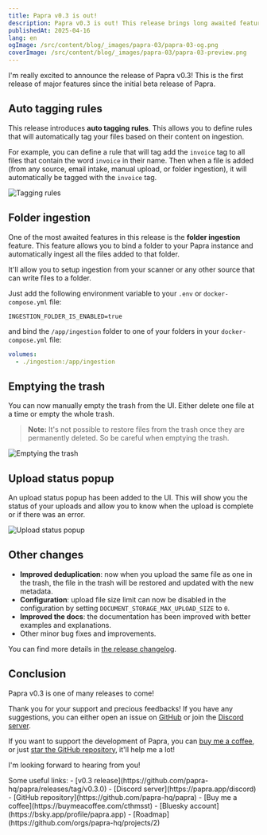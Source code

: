 ```yaml
---
title: Papra v0.3 is out!
description: Papra v0.3 is out! This release brings long awaited features like the folder ingestion, auto tagging rules, and more.
publishedAt: 2025-04-16
lang: en
ogImage: /src/content/blog/_images/papra-03/papra-03-og.png
coverImage: /src/content/blog/_images/papra-03/papra-03-preview.png
---
```


I'm really excited to announce the release of Papra v0.3! This is the first release of major features since the initial beta release of Papra. 


## Auto tagging rules

This release introduces **auto tagging rules**. This allows you to define rules that will automatically tag your files based on their content on ingestion.

For example, you can define a rule that will tag add the `invoice` tag to all files that contain the word `invoice` in their name. Then when a file is added (from any source, email intake, manual upload, or folder ingestion), it will automatically be tagged with the `invoice` tag.

![Tagging rules](./_images/papra-03/papra-03-tagging-rules.png)

## Folder ingestion

One of the most awaited features in this release is the **folder ingestion** feature. 
This feature allows you to bind a folder to your Papra instance and automatically ingest all the files added to that folder.

It'll allow you to setup ingestion from your scanner or any other source that can write files to a folder.

Just add the following environment variable to your `.env` or `docker-compose.yml` file:

```.env
INGESTION_FOLDER_IS_ENABLED=true
```

and bind the `/app/ingestion` folder to one of your folders in your `docker-compose.yml` file:

```yaml
volumes:
  - ./ingestion:/app/ingestion
```

## Emptying the trash

You can now manually empty the trash from the UI. Either delete one file at a time or empty the whole trash.

> **Note:** It's not possible to restore files from the trash once they are permanently deleted. So be careful when emptying the trash.

![Emptying the trash](./_images/papra-03/papra-03-trash-delete.webp)

## Upload status popup

An upload status popup has been added to the UI. This will show you the status of your uploads and allow you to know when the upload is complete or if there was an error.

![Upload status popup](./_images/papra-03/papra-03-upload-status.webp)

## Other changes

- **Improved deduplication**: now when you upload the same file as one in the trash, the file in the trash will be restored and updated with the new metadata.
- **Configuration**: upload file size limit can now be disabled in the configuration by setting `DOCUMENT_STORAGE_MAX_UPLOAD_SIZE` to `0`.
- **Improved the docs**: the documentation has been improved with better examples and explanations.
- Other minor bug fixes and improvements.

You can find more details in [the release changelog](https://github.com/papra-hq/papra/releases/tag/v0.3.0).

## Conclusion

Papra v0.3 is one of many releases to come!

Thank you for your support and precious feedbacks! If you have any suggestions, you can either open an issue on [GitHub](https://github.com/papra-hq/papra/issues) or join the [Discord server](https://papra.app/discord).

If you want to support the development of Papra, you can [buy me a coffee](https://buymeacoffee.com/cthmsst), or just [star the GitHub repository](https://github.com/papra-hq/papra), it'll help me a lot!

I'm looking forward to hearing from you!


<div class="mt-14">
Some useful links:
- [v0.3 release](https://github.com/papra-hq/papra/releases/tag/v0.3.0)
- [Discord server](https://papra.app/discord)
- [GitHub repository](https://github.com/papra-hq/papra)
- [Buy me a coffee](https://buymeacoffee.com/cthmsst)
- [Bluesky account](https://bsky.app/profile/papra.app)
- [Roadmap](https://github.com/orgs/papra-hq/projects/2)
</div>